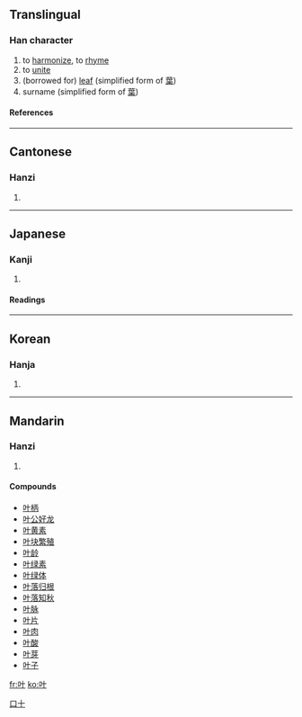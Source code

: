 {{see|葉}}

==Translingual==
===Han character===
{{Han char|rn=30|rad=口|as=02|sn=5|four=|canj=口十 (RJ)}}
# to [[harmonize]], to [[rhyme]]
# to [[unite]]
# (borrowed for) [[leaf]] (simplified form of [[葉]])
# surname (simplified form of [[葉]])
====References====
{{Han ref|kx=0174.010|dkj=03255|dj=0385.060|hdz=10568.020|uh=53F6|ud=21494}}
----
==Cantonese==
===Hanzi===
{{yue-hanzi|jyut=|y=yip6}}
# {{defn|Cantonese}}
----
==Japanese==
===Kanji===
{{ja-kanji|grade=|rs=口02}}
# {{defn|Japanese}} 
====Readings====
{{ja-readings|on=[[きょう]] (kyō)|kun=[[かなう]] (kanau)}}
----
==Korean==
===Hanja===
{{ko-hanja|hangeul=협|rv=hyeop|mr=hyŏp}}
# {{defn|Korean}}


[[Category:CJKV simplified characters which already existed as traditional characters|口十]]
----
==Mandarin==
===Hanzi===
{{cmn-hanzi|tra=葉|pin=yè, [[xié]] (xie2)|wg=yeh<sup>4</sup>, hsieh<sup>2</sup>}}
# {{defn|Mandarin}}

====Compounds====
*[[叶柄]]
*[[叶公好龙]]
*[[叶黄素]]
*[[叶块繁殖]]
*[[叶龄]]
*[[叶绿素]]
*[[叶绿体]]
*[[叶落归根]]
*[[叶落知秋]]
*[[叶脉]]
*[[叶片]]
*[[叶肉]]
*[[叶酸]]
*[[叶芽]]
*[[叶子]]

[[fr:叶]]
[[ko:叶]]
